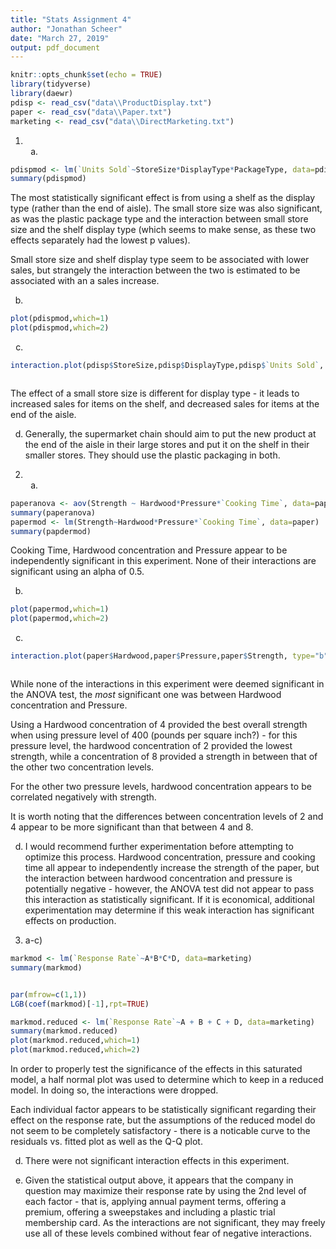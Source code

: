 ```yaml
---
title: "Stats Assignment 4"
author: "Jonathan Scheer"
date: "March 27, 2019"
output: pdf_document
---
```


```r
knitr::opts_chunk$set(echo = TRUE)
library(tidyverse)
library(daewr)
pdisp <- read_csv("data\\ProductDisplay.txt")
paper <- read_csv("data\\Paper.txt")
marketing <- read_csv("data\\DirectMarketing.txt")
```

1. a)
```r


pdispmod <- lm(`Units Sold`~StoreSize*DisplayType*PackageType, data=pdisp)
summary(pdispmod)

```
The most statistically significant effect is from using a shelf as the display type (rather than the end of aisle). The small store size was also significant, as was the plastic package type and the interaction between small store size and the shelf display type (which seems to make sense, as these two effects separately had the lowest p values).

Small store size and shelf display type seem to be associated with lower sales, but strangely the interaction between the two is estimated to be associated with an a sales increase. 

b)
```r
plot(pdispmod,which=1)
plot(pdispmod,which=2)
```


c)
```r
interaction.plot(pdisp$StoreSize,pdisp$DisplayType,pdisp$`Units Sold`, type="b",pch=c(18,24))



```
The effect of a small store size is different for display type - it leads to increased sales for items on the shelf, and decreased sales for items at the end of the aisle.


d) Generally, the supermarket chain should aim to put the new product at the end of the aisle in their large stores and put it on the shelf in their smaller stores. They should use the plastic packaging in both.

2. a)
```r
paperanova <- aov(Strength ~ Hardwood*Pressure*`Cooking Time`, data=paper)
summary(paperanova)
papermod <- lm(Strength~Hardwood*Pressure*`Cooking Time`, data=paper)
summary(papdermod)

```
Cooking Time, Hardwood concentration and Pressure appear to be independently significant in this experiment. None of their interactions are significant using an alpha of 0.5.

b)
```r
plot(papermod,which=1)
plot(papermod,which=2)
```

c)
```r
interaction.plot(paper$Hardwood,paper$Pressure,paper$Strength, type="b",pch=c(18,24))



```
While none of the interactions in this experiment were deemed significant in the ANOVA test, the *most* significant one was between Hardwood concentration and Pressure.

Using a Hardwood concentration of 4 provided the best overall strength when using pressure level of 400 (pounds per square inch?) - for this pressure level, the hardwood concentration of 2 provided the lowest strength, while a concentration of 8 provided a strength in between that of the other two concentration levels.

For the other two pressure levels, hardwood concentration appears to be correlated negatively with strength.

It is worth noting that the differences between concentration levels of 2 and 4 appear to be more significant than that between 4 and 8.

d)
I would recommend further experimentation before attempting to optimize this process. Hardwood concentration, pressure and cooking time all appear to independently increase the strength of the paper, but the interaction between hardwood concentration and pressure is potentially negative - however, the ANOVA test did not appear to pass this interaction as statistically significant. If it is economical, additional experimentation may determine if this weak interaction has significant effects on production.


3. a-c)
```r


markmod <- lm(`Response Rate`~A*B*C*D, data=marketing)
summary(markmod)


par(mfrow=c(1,1))
LGB(coef(markmod)[-1],rpt=TRUE)

markmod.reduced <- lm(`Response Rate`~A + B + C + D, data=marketing)
summary(markmod.reduced)
plot(markmod.reduced,which=1)
plot(markmod.reduced,which=2)
```
In order to properly test the significance of the effects in this saturated model, a half normal plot was used to determine which to keep in a reduced model. In doing so, the interactions were dropped.

Each individual factor appears to be statistically significant regarding their effect on the response rate, but the assumptions of the reduced model do not seem to be completely satisfactory - there is a noticable curve to the residuals vs. fitted plot as well as the Q-Q plot.

d)
There were not significant interaction effects in this experiment.

e)
Given the statistical output above, it appears that the company in question may maximize their response rate by using the 2nd level of each factor - that is, applying annual payment terms, offering a premium, offering a sweepstakes and including a plastic trial membership card. As the interactions are not significant, they may freely use all of these levels combined without fear of negative interactions.
